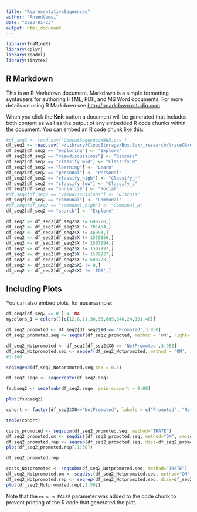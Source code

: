```yaml
---
title: "RepresentativeSequences"
author: "AnandVamsi"
date: "2023-01-23"
output: html_document
---
```


```r
library(TraMineR)
library(dplyr)
library(readxl)
library(tinytex)
```

## R Markdown

This is an R Markdown document. Markdown is a simple formatting syntausers for authoring HTML, PDF, and MS Word documents. For more details on using R Markdown see <http://rmarkdown.rstudio.com>.

When you click the **Knit** button a document will be generated that includes both content as well as the output of any embedded R code chunks within the document. You can embed an R code chunk like this:


```r
#df_seq2 <- read.csv('ConcatSequenceW4W5.csv')
df_seq2 <- read.csv('~/Library/CloudStorage/Box-Box/_research/traceGA/motif[collab]/data/SequenceBetweenLevels/ConcatSequenceW4W5.csv')
df_seq2[df_seq2 == "exploring"] <- "Explore"
df_seq2[df_seq2 == "viewdiscussions"] <- "Discuss"
df_seq2[df_seq2 == "classify_mid"] <- "Classify_M"
df_seq2[df_seq2 == "learning"] <- "Learn"
df_seq2[df_seq2 == "personal"] <- "Personal"
df_seq2[df_seq2 == "classify_high"] <- "Classify_H"
df_seq2[df_seq2 == "classify_low"] <- "Classify_L"
df_seq2[df_seq2 == "socialize"] <- "Social"
#df_seq2[df_seq2 == "viewdiscussions"] <- "Discuss"
df_seq2[df_seq2 == "communal"] <- "Communal"
#df_seq2[df_seq2 == "communal_high"] <- "Communal_H"
df_seq2[df_seq2 == "search"] <- "Explore"

df_seq2 <- df_seq2[df_seq2$X != 608728,]
df_seq2 <- df_seq2[df_seq2$X != 701454,]
df_seq2 <- df_seq2[df_seq2$X != 46993,]
df_seq2 <- df_seq2[df_seq2$X != 1559856,]
df_seq2 <- df_seq2[df_seq2$X != 1507994,]
df_seq2 <- df_seq2[df_seq2$X != 1507997,]
df_seq2 <- df_seq2[df_seq2$X != 1509927,]
df_seq2 <- df_seq2[df_seq2$X != 608728,]
df_seq2 <- df_seq2[df_seq2$X1 != 0,]
df_seq2 <- df_seq2[df_seq2$X1 != 'EOS',]
```

## Including Plots

You can also embed plots, for eusersample:


```r
df_seq2[df_seq2 == 0 ] <- NA
mycolors_1 = colors()[c(12,8,11,36,33,609,640,24,101,48)]
```



```r
df_seq2_promoted <- df_seq2[df_seq2$X0 == 'Promoted',3:950]
df_seq2_promoted.seq <- seqdef(df_seq2_promoted, method = 'OM', right="DEL",format = "SPS", cpal = mycolors_1)
```


```r
df_seq2_Notpromoted <- df_seq2[df_seq2$X0 == 'NotPromoted',3:950]
df_seq2_Notpromoted.seq <- seqdef(df_seq2_Notpromoted, method = 'OM', right="DEL",format = "SPS", cpal = mycolors_1)
#3-100
```


```r
seqlegend(df_seq2_Notpromoted.seq,cex = 0.5)
```



```r
df_seq2.seqe <- seqecreate(df_seq2.seq)
```


```r
fsubseq2 <- seqefsub(df_seq2.seqe, pmin.support = 0.08)
```


```r
plot(fsubseq2)
```


```r
cohort <- factor(df_seq2$X0=='NotPromoted', labels = c("Promoted", "NotPromoted"))
```

```r
table(cohort)
```







```r
costs_promoted <- seqsubm(df_seq2_promoted.seq, method="TRATE")
df_seq2_promoted.om <- seqdist(df_seq2_promoted.seq, method="OM", sm=costs_promoted)
df_seq2_promoted.rep <- seqrep(df_seq2_promoted.seq, diss=df_seq2_promoted.om, criterion="density")
plot(df_seq2_promoted.rep[,1:50])
```
```r
df_seq2_promoted.rep
```



```r
costs_Notpromoted <- seqsubm(df_seq2_Notpromoted.seq, method="TRATE")
df_seq2_Notpromoted.om <- seqdist(df_seq2_Notpromoted.seq, method="OM", sm=costs_Notpromoted)
df_seq2_Notpromoted.rep <- seqrep(df_seq2_Notpromoted.seq, diss=df_seq2_Notpromoted.om, criterion="density")
plot(df_seq2_Notpromoted.rep[,1:50])
```

Note that the `echo = FALSE` parameter was added to the code chunk to prevent printing of the R code that generated the plot.
